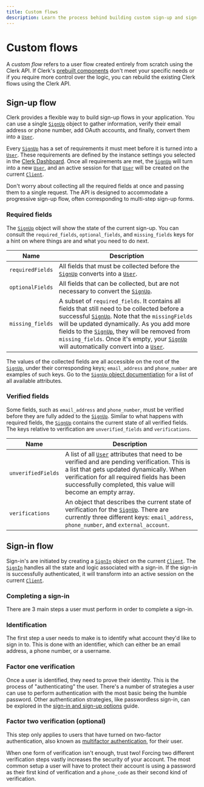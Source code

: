 ```yaml
---
title: Custom flows
description: Learn the process behind building custom sign-up and sign-in flows with Clerk.
---
```


# Custom flows

A *custom flow* refers to a user flow created entirely from scratch using the Clerk API. If Clerk's [prebuilt components](/docs/components/overview) don't meet your specific needs or if you require more control over the logic, you can rebuild the existing Clerk flows using the Clerk API.

## Sign-up flow

Clerk provides a flexible way to build sign-up flows in your application. You can use a single [`SignUp`][sign-up-ref] object to gather information, verify their email address or phone number, add OAuth accounts, and finally, convert them into a [`User`][user-ref].

Every [`SignUp`][sign-up-ref] has a set of requirements it must meet before it is turned into a [`User`][user-ref]. These requirements are defined by the instance settings you selected in the [Clerk Dashboard](https://dashboard.clerk.com/). Once all requirements are met, the [`SignUp`][sign-up-ref] will turn into a new [`User`][user-ref], and an active session for that [`User`][user-ref] will be created on the current [`Client`][client-ref].

Don't worry about collecting all the required fields at once and passing them to a single request. The API is designed to accommodate a progressive sign-up flow, often corresponding to multi-step sign-up forms.

### Required fields

The [`SignUp`][sign-up-ref] object will show the state of the current sign-up. You can consult the `required_fields`, `optional_fields`, and `missing_fields` keys for a hint on where things are and what you need to do next.

| Name | Description |
| --- | --- |
| `requiredFields` | All fields that must be collected before the [`SignUp`][sign-up-ref] converts into a [`User`][user-ref]. |
| `optionalFields` | All fields that can be collected, but are not necessary to convert the [`SignUp`][sign-up-ref]. |
| `missing_fields` | A subset of `required_fields`. It contains all fields that still need to be collected before a successful [`SignUp`][sign-up-ref]. Note that the `missingFields` will be updated dynamically. As you add more fields to the [`SignUp`][sign-up-ref], they will be removed from `missing_fields`. Once it's empty, your [`SignUp`][sign-up-ref] will automatically convert into a [`User`][user-ref]. |

The values of the collected fields are all accessible on the root of the [`SignUp`][sign-up-ref], under their corresponding keys; `email_address` and `phone_number` are examples of such keys. Go to the [`SignUp` object documentiation][sign-up-ref] for a list of all available attributes.

### Verified fields

Some fields, such as `email_address` and `phone_number`, must be verified before they are fully added to the [`SignUp`][sign-up-ref]. Similar to what happens with required fields, the [`SignUp`][sign-up-ref] contains the current state of all verified fields. The keys relative to verification are `unverified_fields` and `verifications`.

| Name | Description |
| --- | --- |
| `unverifiedFields` | A list of all [`User`][user-ref] attributes that need to be verified and are pending verification. This is a list that gets updated dynamically. When verification for all required fields has been successfully completed, this value will become an empty array. |
| `verifications` | An object that describes the current state of verification for the [`SignUp`][sign-up-ref]. There are currently three different keys: `email_address`, `phone_number`, and `external_account`. |

## Sign-in flow

Sign-in's are initiated by creating a [`SignIn`][sign-in-ref] object on the current [`Client`][client-ref]. The [`SignIn`][sign-in-ref] handles all the state and logic associated with a sign-in. If the sign-in is successfully authenticated, it will transform into an active session on the current [`Client`][client-ref].

### Completing a sign-in

There are 3 main steps a user must perform in order to complete a sign-in.

<Steps>

### Identification

The first step a user needs to make is to identify what account they'd like to sign in to. This is done with an identifier, which can either be an email address, a phone number, or a username.

### Factor one verification

Once a user is identified, they need to prove their identity. This is the process of "authenticating" the user. There's a number of strategies a user can use to perform authentication with the most basic being the humble password. Other authentication strategies, like passwordless sign-in, can be explored in the [sign-in and sign-up options](/docs/authentication/configuration/sign-in-sign-up-options#authentication-strategies) guide.

### Factor two verification (optional)

This step only applies to users that have turned on two-factor authentication, also known as [multifactor authentication](/docs/custom-flows/mfa), for their user.

When one form of verification isn't enough, trust two! Forcing two different verification steps vastly increases the security of your account. The most common setup a user will have to protect their account is using a password as their first kind of verification and a `phone_code` as their second kind of verification.

</Steps>

[sign-in-ref]: /docs/references/javascript/sign-in/sign-in
[sign-up-ref]: /docs/references/javascript/sign-up/sign-up
[user-ref]: /docs/references/javascript/user/user
[client-ref]: /docs/references/javascript/client

